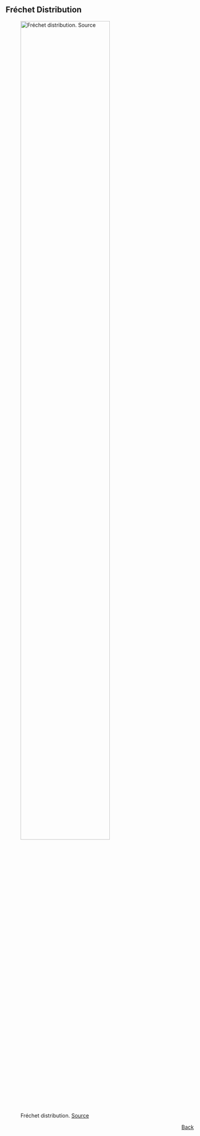 ## Fréchet Distribution {id="frechet"}

![Fréchet distribution. [Source](https://en.wikipedia.org/wiki/Fr%C3%A9chet_distribution#/media/File:Frechet_pdf.svg) ](03_figs/Frechet.png){ width=75% }

<a href="#/production" style="float: right;">Back</a>

<hr style="height:30em; visibility:hidden;" />
